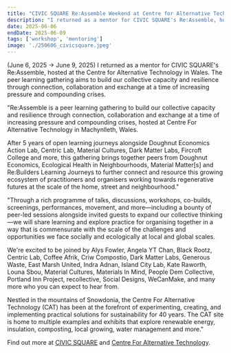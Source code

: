 ```yaml
---
title: "CIVIC SQUARE Re:Assemble Weekend at Centre for Alternative Technology"
description: "I returned as a mentor for CIVIC SQUARE's Re:Assemble, hosted at the Centre for Alternative Technology in Wales. The peer learning gathering aims to build our collective capacity and resilience through connection, collaboration and exchange at a time of increasing pressure and compounding crises. (June 6, 2025 → June 9, 2025)"
date: 2025-06-06
endDate: 2025-06-09
tags: ['workshop', 'mentoring']
image: './250606_civicsquare.jpeg'
---
```


(June 6, 2025 → June 9, 2025) I returned as a mentor for CIVIC SQUARE's Re:Assemble, hosted at the Centre for Alternative Technology in Wales. The peer learning gathering aims to build our collective capacity and resilience through connection, collaboration and exchange at a time of increasing pressure and compounding crises.

"Re:Assemble is a peer learning gathering to build our collective capacity and resilience through connection, collaboration and exchange at a time of increasing pressure and compounding crises, hosted at Centre For Alternative Technology in Machynlleth, Wales.

After 5 years of open learning journeys alongside Doughnut Economics Action Lab, Centric Lab, Material Cultures, Dark Matter Labs, Fircroft College and more, this gathering brings together peers from Doughnut Economics, Ecological Health in Neighbourhoods, Material Matter[s] and Re:Builders Learning Journeys to further connect and resource this growing ecosystem of practitioners and organisers working towards regenerative futures at the scale of the home, street and neighbourhood."


"Through a rich programme of talks, discussions, workshops, co-builds, screenings, performances, movement, and more—including a bounty of peer-led sessions alongside invited guests to expand our collective thinking—we will share learning and explore practice for organising together in a way that is commensurate with the scale of the challenges and opportunities we face socially and ecologically at local and global scales.

We're excited to be joined by Alys Fowler, Angela YT Chan, Black Rootz, Centric Lab, Coffee Afrik, Criw Compostio, Dark Matter Labs, Generous Waste, East Marsh United, Indra Adnan, Island City Lab, Kate Raworth, Louna Sbou, Material Cultures, Materials In Mind, People Dem Collective, Portland Inn Project, recollective, Social Designs, WeCanMake, and many more who you can expect to hear from.

Nestled in the mountains of Snowdonia, the Centre For Alternative Technology (CAT) has been at the forefront of experimenting, creating, and implementing practical solutions for sustainability for 40 years. The CAT site is home to multiple examples and exhibits that explore renewable energy, insulation, composting, local growing, water management and more."


Find out more at [CIVIC SQUARE](https://civicsquare.cc/) and [Centre For Alternative Technology](https://cat.org.uk/). 

